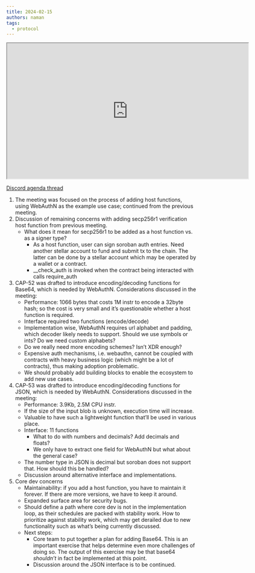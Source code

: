 ```yaml
---
title: 2024-02-15
authors: naman
tags:
  - protocol
---
```


<iframe
  src="https://drive.google.com/file/d/1oBuYg_LvGRGnKpjezok6PQGVN8ZpqVvy/preview"
  width="640"
  height="360"
  allow="autoplay"
></iframe>

[Discord agenda thread](https://discord.com/channels/897514728459468821/1207385360116490360)

1. The meeting was focused on the process of adding host functions, using WebAuthN as the example use case; continued from the previous meeting.
2. Discussion of remaining concerns with adding secp256r1 verification host function from previous meeting.
   - What does it mean for secp256r1 to be added as a host function vs. as a signer type?
     - As a host function, user can sign soroban auth entries. Need another stellar account to fund and submit tx to the chain. The latter can be done by a stellar account which may be operated by a wallet or a contract.
     - \_\_check_auth is invoked when the contract being interacted with calls require_auth
3. CAP-52 was drafted to introduce encoding/decoding functions for Base64, which is needed by WebAuthN. Considerations discussed in the meeting:
   - Performance: 1066 bytes that costs 1M instr to encode a 32byte hash; so the cost is very small and it’s questionable whether a host function is required.
   - Interface required two functions (encode/decode)
   - Implementation wise, WebAuthN requires url alphabet and padding, which decoder likely needs to support. Should we use symbols or ints? Do we need custom alphabets?
   - Do we really need more encoding schemes? Isn’t XDR enough? 
   - Expensive auth mechanisms, i.e. webauthn, cannot be coupled with contracts with heavy business logic (which might be a lot of contracts), thus making adoption problematic.
   - We should probably add building blocks to enable the ecosystem to add new use cases.
4. CAP-53  was drafted to introduce encoding/decoding functions for JSON, which is needed by WebAuthN. Considerations discussed in the meeting:
   - Performance: 3.9Kb, 2.5M CPU instr.
   - If the size of the input blob is unknown, execution time will increase.
   - Valuable to have such a lightweight function that’ll be used in various place.
   - Interface: 11 functions
     - What to do with numbers and decimals? Add decimals and floats?
     - We only have to extract one field for WebAuthN but what about the general case?
   - The number type in JSON is decimal but soroban does not support that. How should this be handled?
   - Discussion around alternative interface and implementations.
5. Core dev concerns
   - Maintainability: if you add a host function, you have to maintain it forever. If there are more versions, we have to keep it around.
   - Expanded surface area for security bugs.
   - Should define a path where core dev is not in the implementation loop, as their schedules are packed with stability work. How to prioritize against stability work, which may get derailed due to new functionality such as what’s being currently discussed.
   - Next steps:
     - Core team to put together a plan for adding Base64. This is an important exercise that helps determine even more challenges of doing so. The output of this exercise may be that base64 _shouldn’t_ in fact be implemented at this point.
     - Discussion around the JSON interface is to be continued.
